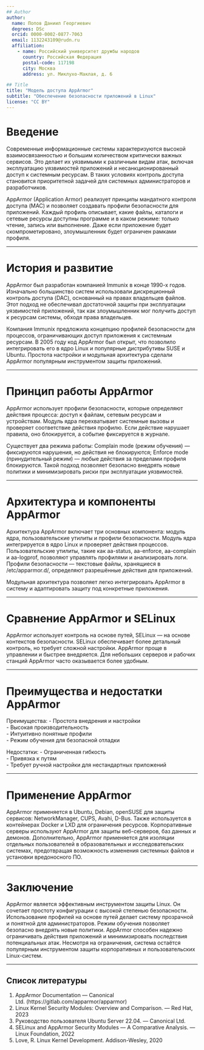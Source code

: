 ```yaml
---
## Author
author:
  name: Попов Даниил Георгиевич
  degrees: DSc
  orcid: 0000-0002-0877-7063
  email: 1132243109@rudn.ru
  affiliation:
    - name: Российский университет дружбы народов
      country: Российская Федерация
      postal-code: 117198
      city: Москва
      address: ул. Миклухо-Маклая, д. 6

## Title
title: "Модель доступа AppArmor"
subtitle: "Обеспечение безопасности приложений в Linux"
license: "CC BY"
---
```


# Введение

Современные информационные системы характеризуются высокой взаимосвязанностью и большим количеством критически важных сервисов. Это делает их уязвимыми к различным видам атак, включая эксплуатацию уязвимостей приложений и несанкционированный доступ к системным ресурсам. В таких условиях контроль доступа становится приоритетной задачей для системных администраторов и разработчиков.

AppArmor (Application Armor) реализует принципы мандатного контроля доступа (MAC) и позволяет создавать профили безопасности для приложений. Каждый профиль описывает, какие файлы, каталоги и сетевые ресурсы доступны программе и в каком режиме: только чтение, запись или выполнение. Даже если приложение будет скомпрометировано, злоумышленник будет ограничен рамками профиля.

---

# История и развитие

AppArmor был разработан компанией Immunix в конце 1990-х годов. Изначально большинство систем использовали дискреционный контроль доступа (DAC), основанный на правах владельцев файлов. Этот подход не обеспечивал достаточной защиты при эксплуатации уязвимостей приложений, так как злоумышленник мог получить доступ к ресурсам системы, обходя права владельцев.

Компания Immunix предложила концепцию профилей безопасности для процессов, ограничивающих доступ приложения к системным ресурсам. В 2005 году код AppArmor был открыт, что позволило интегрировать его в ядро Linux и популярные дистрибутивы SUSE и Ubuntu. Простота настройки и модульная архитектура сделали AppArmor популярным инструментом защиты приложений.

---

# Принцип работы AppArmor

AppArmor использует профили безопасности, которые определяют действия процесса: доступ к файлам, сетевым ресурсам и устройствам. Модуль ядра перехватывает системные вызовы и проверяет соответствие действия профилю. Если действие нарушает правила, оно блокируется, а событие фиксируется в журнале.

Существует два режима работы: Complain mode (режим обучения) — фиксируются нарушения, но действия не блокируются; Enforce mode (принудительный режим) — любые действия за пределами профиля блокируются. Такой подход позволяет безопасно внедрять новые политики и минимизировать риски при эксплуатации уязвимостей.

---

# Архитектура и компоненты AppArmor

Архитектура AppArmor включает три основных компонента: модуль ядра, пользовательские утилиты и профили безопасности. Модуль ядра интегрируется в ядро Linux и проверяет действия процессов. Пользовательские утилиты, такие как aa-status, aa-enforce, aa-complain и aa-logprof, позволяют управлять профилями и анализировать логи. Профили безопасности — текстовые файлы, хранящиеся в /etc/apparmor.d/, определяют разрешённые действия для приложений.

Модульная архитектура позволяет легко интегрировать AppArmor в систему и адаптировать защиту под конкретные приложения.

---

# Сравнение AppArmor и SELinux

AppArmor использует контроль на основе путей, SELinux — на основе контекстов безопасности. SELinux обеспечивает более детальный контроль, но требует сложной настройки. AppArmor проще в управлении и быстрее внедряется. Для небольших серверов и рабочих станций AppArmor часто оказывается более удобным.

---

# Преимущества и недостатки AppArmor

Преимущества:
- Простота внедрения и настройки  
- Высокая производительность  
- Интуитивно понятные профили  
- Режим обучения для безопасной отладки  

Недостатки:
- Ограниченная гибкость  
- Привязка к путям  
- Требует ручной настройки для нестандартных приложений  

---

# Применение AppArmor
AppArmor применяется в Ubuntu, Debian, openSUSE для защиты сервисов: NetworkManager, CUPS, Avahi, D-Bus. Также используется в контейнерах Docker и LXD для ограничения ресурсов. Корпоративные серверы используют AppArmor для защиты веб-серверов, баз данных и демонов. Дополнительно, AppArmor применяется для изоляции отдельных пользователей в образовательных и исследовательских системах, предотвращая возможность изменения системных файлов и установки вредоносного ПО.

---

# Заключение

AppArmor является эффективным инструментом защиты Linux. Он сочетает простоту конфигурации с высокой степенью безопасности. Использование профилей на основе путей делает систему прозрачной и понятной для администраторов. Режим обучения позволяет безопасно внедрять новые политики. AppArmor способен надежно ограничивать действия приложений и минимизировать последствия потенциальных атак. Несмотря на ограничения, система остаётся популярным инструментом защиты корпоративных и пользовательских Linux-систем.

---

## Список литературы{.unnumbered}

1. AppArmor Documentation — Canonical Ltd. (https://gitlab.com/apparmor/apparmor)  
2. Linux Kernel Security Modules: Overview and Comparison. — Red Hat, 2023  
3. Руководство пользователя Ubuntu Server 22.04. — Canonical Ltd.  
4. SELinux and AppArmor Security Modules — A Comparative Analysis. — Linux Foundation, 2022  
5. Love, R. Linux Kernel Development. Addison-Wesley, 2020
